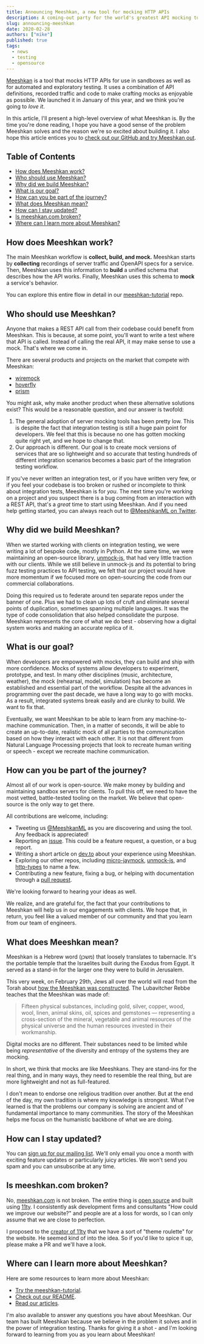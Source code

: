 ```yaml
---
title: Announcing Meeshkan, a new tool for mocking HTTP APIs
description: A coming-out party for the world's greatest API mocking tool that no one has ever heard of. Yet.
slug: announcing-meeshkan
date: 2020-02-28
authors: ["mike"]
published: true
tags:
  - news
  - testing
  - opensource
---
```


[Meeshkan](https://github.com/meeshkan/meeshkan) is a tool that mocks HTTP APIs for use in sandboxes as well as for automated and exploratory testing. It uses a combination of API definitions, recorded traffic and code to make crafting mocks as enjoyable as possible. We launched it in January of this year, and we think you're going to _love it_.

In this article, I'll present a high-level overview of what Meeshkan is. By the time you're done reading, I hope you have a good sense of the problem Meeshkan solves and the reason we're so excited about building it. I also hope this article entices you to [check out our GitHub and try Meeshkan out](https://github.com/meeshkan/meeshkan).

## Table of Contents

- [How does Meeshkan work?](#how-does-meeshkan-work)
- [Who should use Meeshkan?](#who-should-use-meeshkan)
- [Why did we build Meeshkan?](#why-did-we-build-meeshkan)
- [What is our goal?](#what-is-our-goal)
- [How can you be part of the journey?](#how-can-you-be-part-of-the-journey)
- [What does Meeshkan mean?](#what-does-meeshkan-mean)
- [How can I stay updated?](#how-can-i-stay-updated)
- [Is meeshkan.com broken?](#is-meeshkancom-broken)
- [Where can I learn more about Meeshkan?](#where-can-i-learn-more-about-meeshkan)

## How does Meeshkan work?

The main Meeshkan workflow is **collect, build, and mock.** Meeshkan starts by **collecting** recordings of server traffic and OpenAPI specs for a service. Then, Meeshkan uses this information to **build** a unified schema that describes how the API works. Finally, Meeshkan uses this schema to **mock** a service's behavior.

You can explore this entire flow in detail in our [meeshkan-tutorial](https://github.com/meeshkan/meeshkan-tutorial) repo.

## Who should use Meeshkan?

Anyone that makes a REST API call from their codebase could benefit from Meeshkan. This is because, at some point, you'll want to write a test where that API is called. Instead of calling the real API, it may make sense to use a mock. That's where we come in.

There are several products and projects on the market that compete with Meeshkan:

- [wiremock](https://github.com/tomakehurst/wiremock)
- [hoverfly](https://github.com/SpectoLabs/hoverfly)
- [prism](https://github.com/stoplightio/prism)

You might ask, why make another product when these alternative solutions exist? This would be a reasonable question, and our answer is twofold:

1. The general adoption of server mocking tools has been pretty low. This is despite the fact that integration testing is still a huge pain point for developers. We feel that this is because no one has gotten mocking quite right yet, and we hope to change that.
1. Our approach is different. Our goal is to create mock versions of services that are so lightweight and so accurate that testing hundreds of different integration scenarios becomes a basic part of the integration testing workflow.

If you've never written an integration test, or if you have written very few, or if you feel your codebase is too broken or rushed or incomplete to think about integration tests, Meeshkan is for _you_. The next time you're working on a project and you suspect there is a bug coming from an interaction with a REST API, that's a _great_ time to start using Meeshkan. And if you need help getting started, you can always reach out to [@MeeshkanML on Twitter](https://twitter.com/MeeshkanML).

## Why did we build Meeshkan?

When we started working with clients on integration testing, we were writing a lot of bespoke code, mostly in Python. At the same time, we were maintaining an open-source library, [unmock-js](https://github.com/meeshkan/unmock.js), that had very little traction with our clients. While we still believe in unmock-js and its potential to bring fuzz testing practices to API testing, we felt that our project would have more momentum if we focused more on open-sourcing the code from our commercial collaborations.

Doing this required us to federate around ten separate repos under the banner of one. Plus we had to clean up lots of cruft and eliminate several points of duplication, sometimes spanning multiple languages. It was the type of code consolidation that also helped consolidate the purpose. Meeshkan represents the core of what we do best - observing how a digital system works and making an accurate replica of it.

## What is our goal?

When developers are empowered with mocks, they can build and ship with more confidence. Mocks of systems allow developers to experiment, prototype, and test. In many other disciplines (music, architecture, weather), the mock (rehearsal, model, simulation) has become an established and essential part of the workflow. Despite all the advances in programming over the past decade, we have a long way to go with mocks. As a result, integrated systems break easily and are clunky to build. We want to fix that.

Eventually, we want Meeshkan to be able to learn from any machine-to-machine communication. Then, in a matter of seconds, it will be able to create an up-to-date, realistic mock of all parties to the communication based on how they interact with each other. It is not that different from Natural Language Processing projects that look to recreate human writing or speech - except we recreate machine communication.

## How can you be part of the journey?

Almost all of our work is open-source. We make money by building and maintaining sandbox servers for clients. To pull this off, we need to have the most vetted, battle-tested tooling on the market. We believe that open-source is the only way to get there.

All contributions are welcome, including:

- Tweeting us [@MeeshkanML](https://twitter.com/MeeshkanML) as you are discovering and using the tool. Any feedback is appreciated!
- Reporting an [issue](https://github.com/meeshkan/meeshkan/issues). This could be a feature request, a question, or a bug report.
- Writing a short article on [dev.to](https://dev.to) about your experience using Meeshkan.
- Exploring our other repos, including [micro-jaymock](https://github.com/meeshkan/micro-jaymock), [unmock-js](https://github.com/meeshkan/unmock-js), and [http-types](https://github.com/meeshkan/http-types) to name a few.
- Contributing a new feature, fixing a bug, or helping with documentation through a [pull request](https://github.com/meeshkan/meeshkan/pulls).

We're looking forward to hearing your ideas as well.

We realize, and are grateful for, the fact that your contributions to Meeshkan will help us in our engagements with clients. We hope that, in return, you feel like a valued member of our community and that you learn from our team of engineers.

## What does Meeshkan mean?

Meeshkan is a Hebrew word (משכן) that loosely translates to tabernacle. It's the portable temple that the Israelites built during the Exodus from Egypt. It served as a stand-in for the larger one they were to build in Jerusalem.

This very week, on February 29th, Jews all over the world will read from the Torah about [how the Meeshkan was constructed](https://www.chabad.org/parshah/article_cdo/aid/1314/jewish/Anatomy-of-a-Dwelling.htm). The Lubavitcher Rebbe teaches that the Meeshkan was made of:

> Fifteen physical substances, including gold, silver, copper, wood, wool, linen, animal skins, oil, spices and gemstones — representing a cross-section of the mineral, vegetable and animal resources of the physical universe and the human resources invested in their workmanship.

Digital mocks are no different. Their substances need to be limited while being _representative_ of the diversity and entropy of the systems they are mocking.

In short, we think that mocks are like Meeshkans. They are stand-ins for the real thing, and in many ways, they need to resemble the real thing, but are more lightweight and not as full-featured.

I don't mean to endorse one religious tradition over another. But at the end of the day, my own tradition is where my knowledge is strongest. What I've learned is that the problems our company is solving are ancient and of fundamental importance to many communities. The story of the Meeshkan helps me focus on the humanistic backbone of what we are doing.

## How can I stay updated?

You can [sign up for our mailing list](https://www.subscribepage.com/meeshkan). We'll only email you once a month with exciting feature updates or particularly juicy articles. We won't send you spam and you can unsubscribe at any time.

## Is meeshkan.com broken?

No, [meeshkan.com](https://meeshkan.com) is not broken. The entire thing is [open source](https://github.com/meeshkan/worlds-greatest-website) and built using [11ty](https://github.com/eleventy/11ty). I consistently ask development firms and consultants "How could we improve our website?" and people are at a loss for words, so I can only assume that we are close to perfection.

I proposed to the [creator of 11ty](https://twitter.com/MeeshkanML/status/1230120931101679617) that we have a sort of "theme roulette" for the website. He seemed kind of into the idea. So if you'd like to spice it up, please make a PR and we'll have a look.

## Where can I learn more about Meeshkan?

Here are some resources to learn more about Meeshkan:

- [Try the meeshkan-tutorial](https://github.com/meeshkan/meeshkan-tutorial).
- [Check out our README](https://github.com/meeshkan/meeshkan).
- [Read our articles](https://dev.to/meeshkan).

I'm also available to answer any questions you have about Meeshkan. Our team has built Meeshkan because we believe in the problem it solves and in the power of integration testing. Thanks for giving it a shot - and I'm looking forward to learning from you as you learn about Meeshkan!
